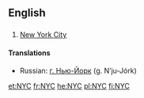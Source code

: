{{also|nyc}}
==English==

==={{abbreviation}}===
{{wikipedia|New York City}}
{{en-proper noun}}

# [[New York City]]

====Translations====
{{trans-top|New York City}}
* Russian: [[г. Нью-Йорк]] (g. N’ju-Jórk) {{m}}
{{trans-mid}}
{{trans-bottom}}

[[et:NYC]]
[[fr:NYC]]
[[he:NYC]]
[[pl:NYC]]
[[fi:NYC]]